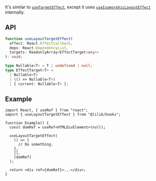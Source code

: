 It's similar to [`useTargetEffect`](./useTargetEffect), except it uses [`useIsomorphicLayoutEffect`](./useIsomorphicLayoutEffect) internally.

## API

```ts
function useLayoutTargetEffect(
  effect: React.EffectCallback,
  deps: React.DependencyList,
  targets: ReadonlyArray<EffectTarget<any>>
): void;

type Nullable<T> = T | undefined | null;
type EffectTarget<T> =
  | Nullable<T>
  | (() => Nullable<T>)
  | { current: Nullable<T> };
```

## Example

```tsx
import React, { useRef } from "react";
import { useLayoutTargetEffect } from "@lilib/hooks";

function Example() {
  const domRef = useRef<HTMLDivElement>(null);

  useLayoutTargetEffect(
    () => {
      // Do something.
    },
    [],
    [domRef]
  );

  return <div ref={domRef}>...</div>;
}
```
